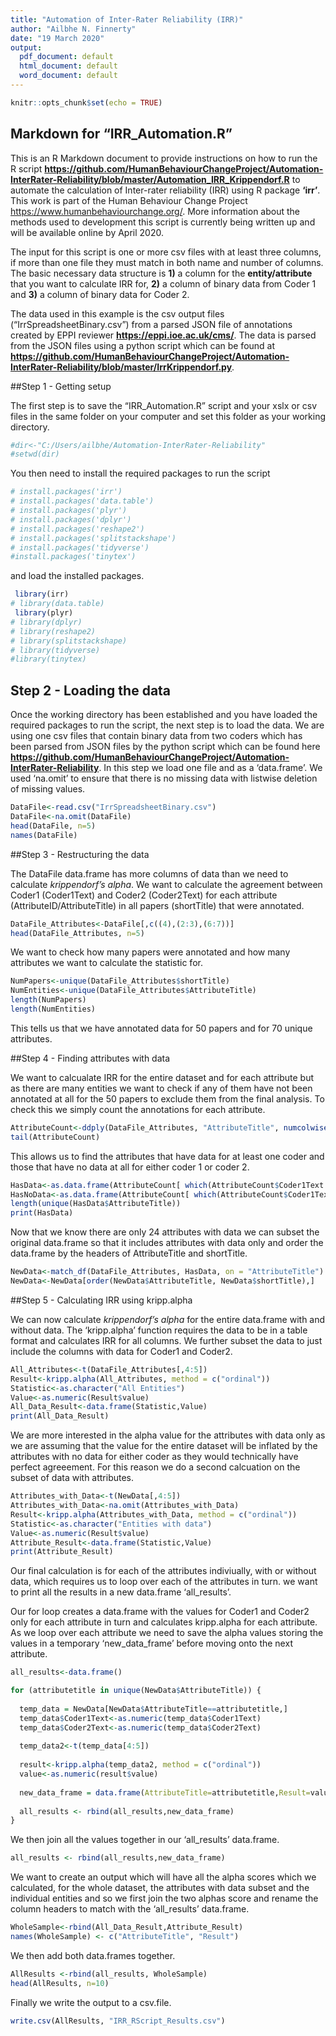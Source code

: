 ---
title: "Automation of Inter-Rater Reliability (IRR)"
author: "Ailbhe N. Finnerty"
date: "19 March 2020"
output:
  pdf_document: default
  html_document: default
  word_document: default
---

```{r setup, include=FALSE}
knitr::opts_chunk$set(echo = TRUE)
```


## Markdown for "IRR_Automation.R"

This is an R Markdown document to provide instructions on how to run the R script **<https://github.com/HumanBehaviourChangeProject/Automation-InterRater-Reliability/blob/master/Automation_IRR_Krippendorf.R>** to automate the calculation of Inter-rater reliability (IRR) using R package **'irr'**. This work is part of the Human Behaviour Change Project <https://www.humanbehaviourchange.org/>. More information about the methods used to development this script is currently being written up and will be available online by April 2020.

The input for this script is one or more csv files with at least three columns, if more than one file they must match in both name and number of columns. The basic necessary data structure is **1)** a column for the **entity/attribute** that you want to calculate IRR for, **2)** a column of binary data from Coder 1 and **3)** a column of binary data for Coder 2. 

The data used in this example is the csv output files ("IrrSpreadsheetBinary.csv") from a parsed JSON file of annotations created by EPPI reviewer **<https://eppi.ioe.ac.uk/cms/>**. The data is parsed from the JSON files using a python script which can be found at **<https://github.com/HumanBehaviourChangeProject/Automation-InterRater-Reliability/blob/master/IrrKrippendorf.py>**.

##Step 1 - Getting setup

The first step is to save the "IRR_Automation.R" script and your xslx or csv files in the same folder on your computer and set this folder as your working directory.

```{r set directory}
#dir<-"C:/Users/ailbhe/Automation-InterRater-Reliability"
#setwd(dir)
```


You then need to install the required packages to run the script

```{r install packages}
# install.packages('irr')
# install.packages('data.table')
# install.packages('plyr')
# install.packages('dplyr')
# install.packages('reshape2')
# install.packages('splitstackshape')
# install.packages('tidyverse')
#install.packages('tinytex')
```

and load the installed packages. 

```{r load packages}
 library(irr)
# library(data.table)
 library(plyr)
# library(dplyr)
# library(reshape2)
# library(splitstackshape)
# library(tidyverse)
#library(tinytex)
```

## Step 2 - Loading the data

Once the working directory has been established and you have loaded the required packages to run the script, the next step is to load the data. We are using one csv files that contain binary data from two coders which has been parsed from JSON files by the python script which can be found here **<https://github.com/HumanBehaviourChangeProject/Automation-InterRater-Reliability>**. In this step we load one file and as a 'data.frame'. We used 'na.omit' to ensure that there is no missing data with listwise deletion of missing values.

```{r}
DataFile<-read.csv("IrrSpreadsheetBinary.csv")
DataFile<-na.omit(DataFile)
head(DataFile, n=5)
names(DataFile)
```

##Step 3 - Restructuring the data

The DataFile data.frame has more columns of data than we need to calculate *krippendorf's alpha*. We want to calculate the agreement between Coder1 (Coder1Text) and Coder2 (Coder2Text) for each attribute (AttributeID/AttributeTitle) in all papers (shortTitle) that were annotated. 

```{r}
DataFile_Attributes<-DataFile[,c((4),(2:3),(6:7))]
head(DataFile_Attributes, n=5)
```

We want to check how many papers were annotated and how many attributes we want to calculate the statistic for.

```{r}
NumPapers<-unique(DataFile_Attributes$shortTitle)
NumEntities<-unique(DataFile_Attributes$AttributeTitle)
length(NumPapers)
length(NumEntities)
```

This tells us that we have annotated data for 50 papers and for 70 unique attributes. 

##Step 4 - Finding attributes with data

We want to calcualate IRR for the entire dataset and for each attribute but as there are many entities we want to check if any of them have not been annotated at all for the 50 papers to exclude them from the final analysis. To check this we simply count the annotations for each attribute.

```{r}
AttributeCount<-ddply(DataFile_Attributes, "AttributeTitle", numcolwise(sum))
tail(AttributeCount)
```

This allows us to find the attributes that have data for at least one coder and those that have no data at all for either coder 1 or coder 2. 

```{r}
HasData<-as.data.frame(AttributeCount[ which(AttributeCount$Coder1Text > 0 | AttributeCount$Coder2Text > 0), ])
HasNoData<-as.data.frame(AttributeCount[ which(AttributeCount$Coder1Text == 0 & AttributeCount$Coder2Text == 0), ])
length(unique(HasData$AttributeTitle))
print(HasData)

```

Now that we know there are only 24 attributes with data we can subset the original data.frame so that it includes attributes with data only and order the data.frame by the headers of AttributeTitle and shortTitle. 

```{r}
NewData<-match_df(DataFile_Attributes, HasData, on = "AttributeTitle")
NewData<-NewData[order(NewData$AttributeTitle, NewData$shortTitle),]

```

##Step 5 - Calculating IRR using kripp.alpha

We can now calculate *krippendorf's alpha* for the entire data.frame with and without data. The 'kripp.alpha' function requires the data to be in a table format and calculates IRR for all columns. We further subset the data to just include the columns with data for Coder1 and Coder2.

```{r}
All_Attributes<-t(DataFile_Attributes[,4:5])
Result<-kripp.alpha(All_Attributes, method = c("ordinal"))
Statistic<-as.character("All Entities")
Value<-as.numeric(Result$value)
All_Data_Result<-data.frame(Statistic,Value)
print(All_Data_Result)
```

We are more interested in the alpha value for the attributes with data only as we are assuming that the value for the entire dataset will be inflated by the attributes with no data for either coder as they would technically have perfect agreeement. For this reason we do a second calcuation on the subset of data with attributes.

```{r}
Attributes_with_Data<-t(NewData[,4:5])
Attributes_with_Data<-na.omit(Attributes_with_Data)
Result<-kripp.alpha(Attributes_with_Data, method = c("ordinal"))
Statistic<-as.character("Entities with data")
Value<-as.numeric(Result$value)
Attribute_Result<-data.frame(Statistic,Value)
print(Attribute_Result)
```

Our final calculation is for each of the attributes indiviually, with or without data, which requires us to loop over each of the attributes in turn. we want to print all the results in a new data.frame 'all_results'.

Our for loop creates a data.frame with the values for Coder1 and Coder2 only for each attribute in turn and calculates kripp.alpha for each attribute. As we loop over each attribute we need to save the alpha values storing the values in a temporary 'new_data_frame' before moving onto the next attribute.

```{r}
all_results<-data.frame()

for (attributetitle in unique(NewData$AttributeTitle)) {
  
  temp_data = NewData[NewData$AttributeTitle==attributetitle,]
  temp_data$Coder1Text<-as.numeric(temp_data$Coder1Text)
  temp_data$Coder2Text<-as.numeric(temp_data$Coder2Text)
  
  temp_data2<-t(temp_data[4:5])
  
  result<-kripp.alpha(temp_data2, method = c("ordinal"))
  value<-as.numeric(result$value)
  
  new_data_frame = data.frame(AttributeTitle=attributetitle,Result=value)
  
  all_results <- rbind(all_results,new_data_frame)
}
```

We then join all the values together in our 'all_results' data.frame.

```{r}
all_results <- rbind(all_results,new_data_frame)
```

We want to create an output which will have all the alpha scores which we calculated, for the whole dataset, the attributes with data subset and the individual entities and so we first join the two alphas score and rename the column headers to match with the 'all_results' data.frame.

```{r}
WholeSample<-rbind(All_Data_Result,Attribute_Result)
names(WholeSample) <- c("AttributeTitle", "Result")
```

We then add both data.frames together. 

```{r}
AllResults <-rbind(all_results, WholeSample)
head(AllResults, n=10)
```

Finally we write the output to a csv.file. 

```{r}
write.csv(AllResults, "IRR_RScript_Results.csv")

```

